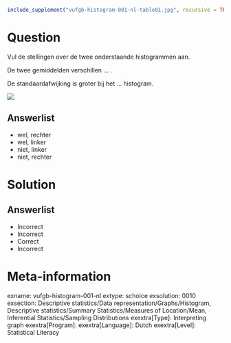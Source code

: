 ```r
include_supplement("vufgb-histogram-001-nl-table01.jpg", recursive = TRUE)
```

Question
========

Vul de stellingen over de twee onderstaande histogrammen aan.

De twee gemiddelden verschillen ... . 

De standaardafwijking is groter bij het ... histogram.

![](vufgb-histogram-001-nl-table01.jpg)
  
Answerlist
----------
* wel, rechter
* wel, linker
* niet, linker
* niet, rechter

Solution
========

Answerlist
----------
* Incorrect
* Incorrect
* Correct
* Incorrect

Meta-information
================
exname: vufgb-histogram-001-nl
extype: schoice
exsolution: 0010
exsection: Descriptive statistics/Data representation/Graphs/Histogram, Descriptive statistics/Summary Statistics/Measures of Location/Mean, Inferential Statistics/Sampling Distributions
exextra[Type]: Interpreting graph
exextra[Program]: 
exextra[Language]: Dutch
exextra[Level]: Statistical Literacy
